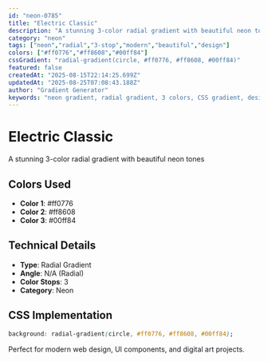 ```yaml
---
id: "neon-0785"
title: "Electric Classic"
description: "A stunning 3-color radial gradient with beautiful neon tones"
category: "neon"
tags: ["neon","radial","3-stop","modern","beautiful","design"]
colors: ["#ff0776","#ff8608","#00ff84"]
cssGradient: "radial-gradient(circle, #ff0776, #ff8608, #00ff84)"
featured: false
createdAt: "2025-08-15T22:14:25.699Z"
updatedAt: "2025-08-25T07:08:43.188Z"
author: "Gradient Generator"
keywords: "neon gradient, radial gradient, 3 colors, CSS gradient, design, #ff0776, #ff8608, #00ff84"
---
```


# Electric Classic

A stunning 3-color radial gradient with beautiful neon tones

## Colors Used
- **Color 1**: #ff0776
- **Color 2**: #ff8608
- **Color 3**: #00ff84

## Technical Details
- **Type**: Radial Gradient
- **Angle**: N/A (Radial)
- **Color Stops**: 3
- **Category**: Neon

## CSS Implementation
```css
background: radial-gradient(circle, #ff0776, #ff8608, #00ff84);
```

Perfect for modern web design, UI components, and digital art projects.
